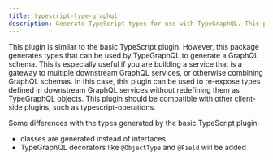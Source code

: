 ```yaml
---
title: typescript-type-graphql
description: Generate TypeScript types for use with TypeGraphQL. This plugin is similar to the basic TypeScript plugin. However, this package generates types that can be used by TypeGraphQL to generate a GraphQL schema. This is especially useful if you are building a service that is a gateway to multiple downstream GraphQL services, or otherwise combining GraphQL schemas. In this case, this plugin can be used to re-expose types defined in downstream GraphQL services without redefining them as TypeGraphQL objects. This plugin should be compatible with other client-side plugins, such as typescript-operations.
---
```



<PluginHeader />

This plugin is similar to the basic TypeScript plugin. However, this package generates types that can be used by TypeGraphQL to generate a GraphQL schema. This is especially useful if you are building a service that is a gateway to multiple downstream GraphQL services, or otherwise combining GraphQL schemas. In this case, this plugin can be used to re-expose types defined in downstream GraphQL services without redefining them as TypeGraphQL objects. This plugin should be compatible with other client-side plugins, such as typescript-operations.

Some differences with the types generated by the basic TypeScript plugin:

- classes are generated instead of interfaces
- TypeGraphQL decorators like `@ObjectType` and `@Field` will be added

<PluginApiDocs />

